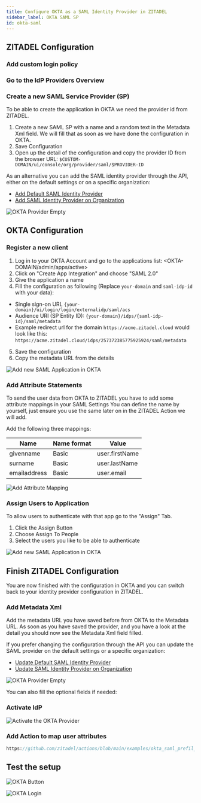 ```yaml
---
title: Configure OKTA as a SAML Identity Provider in ZITADEL
sidebar_label: OKTA SAML SP
id: okta-saml
---
```



<Intro provider="OKTA"/>

## ZITADEL Configuration

### Add custom login policy

<CustomLoginPolicy/>

### Go to the IdP Providers Overview

<IDPsOverview templates="SAML SP"/>

### Create a new SAML Service Provider (SP)

To be able to create the application in OKTA we need the provider id from ZITADEL.
1. Create a new SAML SP with a name and a random text in the Metadata Xml field.
We will fill that as soon as we have done the configuration in OKTA.
2. Save Configuration
3. Open up the detail of the configuration and copy the provider ID from the browser URL:
`$CUSTOM-DOMAIN/ui/console/org/provider/saml/$PROVIDER-ID`

As an alternative you can add the SAML identity provider through the API, either on the default settings or on a specific organization:
- [Add Default SAML Identity Provider](/docs/apis/resources/admin/admin-service-add-saml-provider)
- [Add SAML Identity Provider on Organization](/docs/apis/resources/mgmt/management-service-add-saml-provider)

![OKTA Provider Empty](/img/guides/zitadel_okta_saml_provider_empty.png)

## OKTA Configuration

### Register a new client

1. Log in to your OKTA Account and go to the applications list: <OKTA-DOMAIN/admin/apps/active>
2. Click on "Create App Integration" and choose "SAML 2.0"
3. Give the application a name
4. Fill the configuration as following (Replace `your-domain` and `saml-idp-id` with your data):
 - Single sign-on URL `{your-domain}/ui/login/login/externalidp/saml/acs`
 - Audience URI (SP Entity ID): `{your-domain}/idps/{saml-idp-id}/saml/metadata`
 - Example redirect url for the domain `https://acme.zitadel.cloud` would look like this:  `https://acme.zitadel.cloud/idps/257372385775925924/saml/metadata`
5. Save the configuration
6. Copy the metadata URL from the details

![Add new SAML Application in OKTA](/img/guides/okta_add_saml_app.png)

### Add Attribute Statements

To send the user data from OKTA to ZITADEL you have to add some attribute mappings in your SAML Settings
You can define the name by yourself, just ensure you use the same later on in the ZITADEL Action we will add.

Add the following three mappings:

| Name         | Name format | Value          |
| ------------ | ----------- |--------------- |
| givenname    | Basic       | user.firstName |
| surname      | Basic       | user.lastName  |
| emailaddress | Basic       | user.email     |

![Add Attribute Mapping ](/img/guides/okta_saml_attribute_mapping.png)

### Assign Users to Application

To allow users to authenticate with that app go to the "Assign" Tab.
1. Click the Assign Button
2. Choose Assign To People
3. Select the users you like to be able to authenticate

![Add new SAML Application in OKTA](/img/guides/okta_assign_user_to_app.png)

## Finish ZITADEL Configuration

You are now finished with the configuration in OKTA and you can switch back to your identity provider configuration in ZITADEL.

### Add Metadata Xml

Add the metadata URL you have saved before from OKTA to the Metadata URL.
As soon as you have saved the provider, and you have a look at the detail you should now see the Metadata Xml field filled.

If you prefer changing the configuration through the API you can update the SAML provider on the default settings or a specific organization:
- [Update Default SAML Identity Provider](/docs/apis/resources/admin/admin-service-update-saml-provider)
- [Update SAML Identity Provider on Organization](/docs/apis/resources/mgmt/management-service-update-saml-provider)

![OKTA Provider Empty](/img/guides/zitadel_okta_saml_provider_filled.png)

You can also fill the optional fields if needed:

<GeneralConfigDescription provider_account="OKTA account" />

### Activate IdP

<Activate/>

![Activate the OKTA Provider](/img/guides/zitadel_activate_okta_saml.png)

### Add Action to map user attributes

<PrefillAction fields="username, firstname, lastname, email and email verified" provider="OKTA"/>

```js reference
https://github.com/zitadel/actions/blob/main/examples/okta_saml_prefil_register_form.js
```

## Test the setup

<TestSetup loginscreen="your OKTA login"/>

![OKTA Button](/img/guides/zitadel_login_okta.png)

![OKTA Login](/img/guides/okta_login.png)
